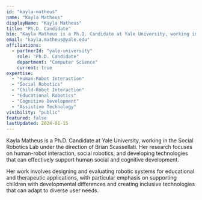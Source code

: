 ```yaml
---
id: "kayla-matheus"
name: "Kayla Matheus"
displayName: "Kayla Matheus"
title: "Ph.D. Candidate"
bio: "Kayla Matheus is a Ph.D. Candidate at Yale University, working in the Social Robotics Lab. Her research focuses on human-robot interaction, social robotics, and developing technologies that can effectively support human social and cognitive development."
email: "kayla.matheus@yale.edu"
affiliations:
  - partnerId: "yale-university"
    role: "Ph.D. Candidate"
    department: "Computer Science"
    current: true
expertise:
  - "Human-Robot Interaction"
  - "Social Robotics"
  - "Child-Robot Interaction"
  - "Educational Robotics"
  - "Cognitive Development"
  - "Assistive Technology"
visibility: "public"
featured: false
lastUpdated: 2024-01-15
---
```


Kayla Matheus is a Ph.D. Candidate at Yale University, working in the Social Robotics Lab under the direction of Brian Scassellati. Her research focuses on human-robot interaction, social robotics, and developing technologies that can effectively support human social and cognitive development.

Her work involves designing and evaluating robotic systems for educational and therapeutic applications, with particular emphasis on supporting children with developmental differences and creating inclusive technologies that can adapt to diverse user needs.
